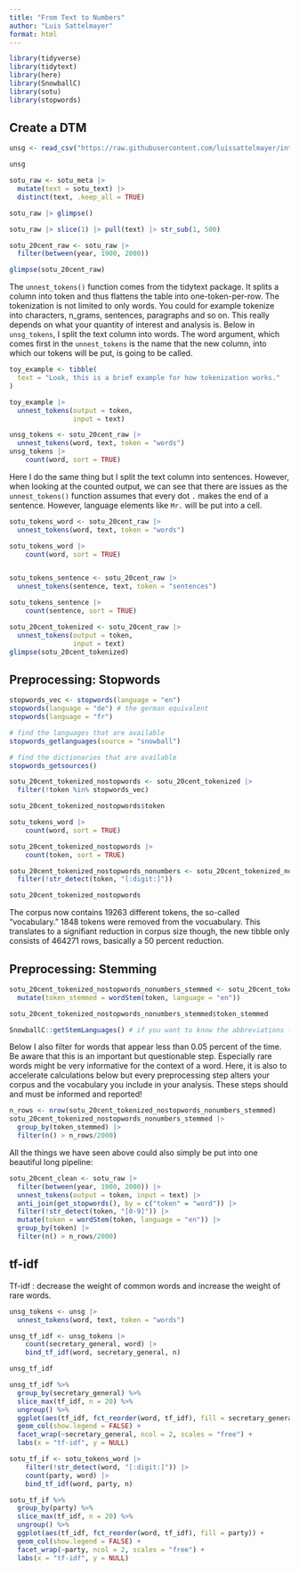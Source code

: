 ```yaml
---
title: "From Text to Numbers"
author: "Luis Sattelmayer"
format: html
---
```



```r
library(tidyverse)
library(tidytext)
library(here)
library(SnowballC)
library(sotu)
library(stopwords)
```

## Create a DTM

```r
unsg <- read_csv("https://raw.githubusercontent.com/luissattelmayer/intro-css/refs/heads/main/data/unsg_dataset.csv")

unsg
```


```r
sotu_raw <- sotu_meta |> 
  mutate(text = sotu_text) |> 
  distinct(text, .keep_all = TRUE)

sotu_raw |> glimpse()
```


```r
sotu_raw |> slice(1) |> pull(text) |> str_sub(1, 500)
```

```r
sotu_20cent_raw <- sotu_raw |> 
  filter(between(year, 1900, 2000))

glimpse(sotu_20cent_raw)
```

The `unnest_tokens()` function comes from the tidytext package. It splits a column into token and thus flattens the table into one-token-per-row. The tokenization is not limited to only words. You could for example tokenize into characters, n_grams, sentences, paragraphs and so on. This really depends on what your quantity of interest and analysis is. Below in `unsg_tokens`, I split the text column into words. The word argument, which comes first in the `unnest_tokens` is the name that the new column, into which our tokens will be put, is going to be called.

```r
toy_example <- tibble(
  text = "Look, this is a brief example for how tokenization works."
)

toy_example |> 
  unnest_tokens(output = token, 
                input = text)
```



```r
unsg_tokens <- sotu_20cent_raw |> 
  unnest_tokens(word, text, token = "words")
unsg_tokens |> 
    count(word, sort = TRUE)
```


Here I do the same thing but I split the text column into sentences. However, when looking at the counted output, we can see that there are issues as the `unnest_tokens()` function assumes that every dot `.` makes the end of a sentence. However, language elements like `Mr. ` will be put into a cell. 

```r
sotu_tokens_word <- sotu_20cent_raw |> 
  unnest_tokens(word, text, token = "words")

sotu_tokens_word |> 
    count(word, sort = TRUE)


sotu_tokens_sentence <- sotu_20cent_raw |> 
  unnest_tokens(sentence, text, token = "sentences")

sotu_tokens_sentence |> 
    count(sentence, sort = TRUE)
```


```r
sotu_20cent_tokenized <- sotu_20cent_raw |> 
  unnest_tokens(output = token, 
                input = text)
glimpse(sotu_20cent_tokenized)
```

## Preprocessing: Stopwords

```r
stopwords_vec <- stopwords(language = "en")
stopwords(language = "de") # the german equivalent
stopwords(language = "fr")
```

```r
# find the languages that are available
stopwords_getlanguages(source = "snowball")
```

```r
# find the dictionaries that are available
stopwords_getsources()
```

```r
sotu_20cent_tokenized_nostopwords <- sotu_20cent_tokenized |> 
  filter(!token %in% stopwords_vec)

sotu_20cent_tokenized_nostopwords$token
```


```r
sotu_tokens_word |> 
    count(word, sort = TRUE)

sotu_20cent_tokenized_nostopwords |> 
    count(token, sort = TRUE)
```


```r
sotu_20cent_tokenized_nostopwords_nonumbers <- sotu_20cent_tokenized_nostopwords |> 
  filter(!str_detect(token, "[:digit:]"))

sotu_20cent_tokenized_nostopwords
```

The corpus now contains 19263 different tokens, the so-called “vocabulary.” 1848 tokens were removed from the vocuabulary. This translates to a signifiant reduction in corpus size though, the new tibble only consists of 464271 rows, basically a 50 percent reduction. 


## Preprocessing: Stemming

```r
sotu_20cent_tokenized_nostopwords_nonumbers_stemmed <- sotu_20cent_tokenized_nostopwords_nonumbers |> 
  mutate(token_stemmed = wordStem(token, language = "en"))

sotu_20cent_tokenized_nostopwords_nonumbers_stemmed$token_stemmed

```


```r
SnowballC::getStemLanguages() # if you want to know the abbreviations for other languages as well
```



Below I also filter for words that appear less than 0.05 percent of the time. Be aware that this is an important but questionable step. Especially rare words might be very informative for the context of a word. Here, it is also to accelerate calculations below but every preprocessing step alters your corpus and the vocabulary you include in your analysis. These steps should and must be informed and reported! 

```r
n_rows <- nrow(sotu_20cent_tokenized_nostopwords_nonumbers_stemmed)
sotu_20cent_tokenized_nostopwords_nonumbers_stemmed |> 
  group_by(token_stemmed) |> 
  filter(n() > n_rows/2000)
```

All the things we have seen above could also simply be put into one beautiful long pipeline: 

```r
sotu_20cent_clean <- sotu_raw |> 
  filter(between(year, 1900, 2000)) |> 
  unnest_tokens(output = token, input = text) |> 
  anti_join(get_stopwords(), by = c("token" = "word")) |> 
  filter(!str_detect(token, "[0-9]")) |> 
  mutate(token = wordStem(token, language = "en")) |> 
  group_by(token) |> 
  filter(n() > n_rows/2000)
```


## tf-idf


Tf-idf : decrease the weight of common words and increase the weight of rare words.

```r
unsg_tokens <- unsg |> 
  unnest_tokens(word, text, token = "words")

unsg_tf_idf <- unsg_tokens |> 
    count(secretary_general, word) |> 
    bind_tf_idf(word, secretary_general, n)

unsg_tf_idf
```

```r
unsg_tf_idf %>%
  group_by(secretary_general) %>%
  slice_max(tf_idf, n = 20) %>%
  ungroup() %>%
  ggplot(aes(tf_idf, fct_reorder(word, tf_idf), fill = secretary_general)) +
  geom_col(show.legend = FALSE) +
  facet_wrap(~secretary_general, ncol = 2, scales = "free") +
  labs(x = "tf-idf", y = NULL)
```


```r
sotu_tf_if <- sotu_tokens_word |> 
    filter(!str_detect(word, "[:digit:]")) |> 
    count(party, word) |> 
    bind_tf_idf(word, party, n)

sotu_tf_if %>%
  group_by(party) %>%
  slice_max(tf_idf, n = 20) %>%
  ungroup() %>%
  ggplot(aes(tf_idf, fct_reorder(word, tf_idf), fill = party)) +
  geom_col(show.legend = FALSE) +
  facet_wrap(~party, ncol = 2, scales = "free") +
  labs(x = "tf-idf", y = NULL)
```







